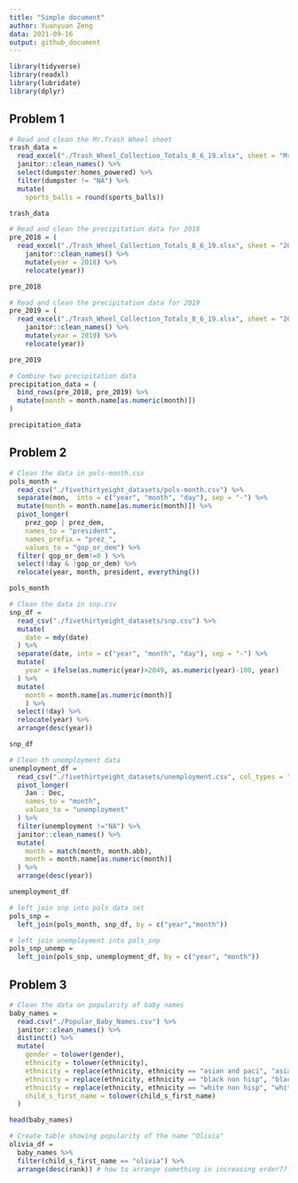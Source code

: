 ```yaml
---
title: "Simple document"
author: Yuanyuan Zeng
data: 2021-09-16
output: github_document
---
```

```r
library(tidyverse)
library(readxl)
library(lubridate)
library(dplyr)
```

## Problem 1

```r
# Read and clean the Mr.Trash Wheel sheet
trash_data = 
  read_excel("./Trash_Wheel_Collection_Totals_8_6_19.xlsx", sheet = "Mr. Trash Wheel") %>%     
  janitor::clean_names() %>% 
  select(dumpster:homes_powered) %>% 
  filter(dumpster != "NA") %>% 
  mutate(
    sports_balls = round(sports_balls))

trash_data

# Read and clean the precipitation data for 2018
pre_2018 = (
  read_excel("./Trash_Wheel_Collection_Totals_8_6_19.xlsx", sheet = "2018 Precipitation", range = "A2:B14") %>% 
    janitor::clean_names() %>% 
    mutate(year = 2018) %>%  
    relocate(year))

pre_2018

# Read and clean the precipitation data for 2019
pre_2019 = (
  read_excel("./Trash_Wheel_Collection_Totals_8_6_19.xlsx", sheet = "2019 Precipitation", range = "A2:B8") %>% 
    janitor::clean_names() %>% 
    mutate(year = 2019) %>% 
    relocate(year))

pre_2019

# Combine two precipitation data
precipitation_data = (
  bind_rows(pre_2018, pre_2019) %>% 
  mutate(month = month.name[as.numeric(month)])
)

precipitation_data
```
## Problem 2

```r
# Clean the data in pols-month.csv
pols_month = 
  read_csv("./fivethirtyeight_datasets/pols-month.csv") %>% 
  separate(mon,  into = c("year", "month", "day"), sep = "-") %>% 
  mutate(month = month.name[as.numeric(month)]) %>% 
  pivot_longer(
    prez_gop | prez_dem,
    names_to = "president",
    names_prefix = "prez_",
    values_to = "gop_or_dem") %>% 
  filter( gop_or_dem!=0 ) %>% 
  select(!day & !gop_or_dem) %>% 
  relocate(year, month, president, everything())

pols_month

# Clean the data in snp.csv
snp_df = 
  read_csv("./fivethirtyeight_datasets/snp.csv") %>% 
  mutate(
    date = mdy(date)
  ) %>% 
  separate(date, into = c("year", "month", "day"), sep = "-") %>% 
  mutate(
    year = ifelse(as.numeric(year)>2049, as.numeric(year)-100, year)
  ) %>% 
  mutate(
    month = month.name[as.numeric(month)]
    ) %>% 
  select(!day) %>% 
  relocate(year) %>% 
  arrange(desc(year))

snp_df

# Clean th unemployment data 
unemployment_df = 
  read_csv("./fivethirtyeight_datasets/unemployment.csv", col_types = "cdddddddddddd") %>% 
  pivot_longer(
    Jan : Dec,
    names_to = "month",
    values_to = "unemployment"
  ) %>% 
  filter(unemployment !="NA") %>% 
  janitor::clean_names() %>% 
  mutate(
    month = match(month, month.abb),
    month = month.name[as.numeric(month)]
  ) %>% 
  arrange(desc(year)) 

unemployment_df

# left join snp into pols data set
pols_snp =
  left_join(pols_month, snp_df, by = c("year","month"))

# left join unemployment into pols_snp 
pols_snp_unemp =
  left_join(pols_snp, unemployment_df, by = c("year", "month"))
```


## Problem 3

```r
# Clean the data on popularity of baby names
baby_names = 
  read.csv("./Popular_Baby_Names.csv") %>% 
  janitor::clean_names() %>%
  distinct() %>% 
  mutate(
    gender = tolower(gender),
    ethnicity = tolower(ethnicity),
    ethnicity = replace(ethnicity, ethnicity == "asian and paci", "asian and pacific islander"),
    ethnicity = replace(ethnicity, ethnicity == "black non hisp", "black non hispanic"),
    ethnicity = replace(ethnicity, ethnicity == "white non hisp", "white non hispanic"),
    child_s_first_name = tolower(child_s_first_name)
  )

head(baby_names)

# Create table showing popularity of the name "Olivia"
olivia_df =
  baby_names %>% 
  filter(child_s_first_name == "olivia") %>% 
  arrange(desc(rank)) # how to arrange something in increasing order??
```


